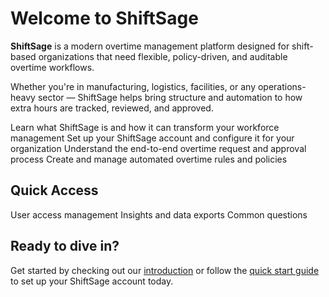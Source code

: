 # Welcome to ShiftSage

**ShiftSage** is a modern overtime management platform designed for shift-based organizations that need flexible, policy-driven, and auditable overtime workflows.

Whether you're in manufacturing, logistics, facilities, or any operations-heavy sector — ShiftSage helps bring structure and automation to how extra hours are tracked, reviewed, and approved.

<CardGroup cols={2}>
  <Card title="Introduction" icon="book-open" href="/introduction">
    Learn what ShiftSage is and how it can transform your workforce management
  </Card>
  <Card title="Getting Started" icon="rocket" href="/getting-started">
    Set up your ShiftSage account and configure it for your organization
  </Card>
  <Card title="Overtime Workflow" icon="arrows-rotate" href="/overtime-workflow">
    Understand the end-to-end overtime request and approval process
  </Card>
  <Card title="Smart Policies" icon="sliders" href="/smart-policies">
    Create and manage automated overtime rules and policies
  </Card>
</CardGroup>

## Quick Access

<CardGroup cols={3}>
  <Card title="Roles & Permissions" icon="users" href="/roles-and-permissions">
    User access management
  </Card>
  <Card title="Reporting & Export" icon="chart-line" href="/reporting-and-export">
    Insights and data exports
  </Card>
  <Card title="FAQ" icon="circle-question" href="/faq">
    Common questions
  </Card>
</CardGroup>

## Ready to dive in?

Get started by checking out our [introduction](/introduction) or follow the [quick start guide](/getting-started) to set up your ShiftSage account today.
